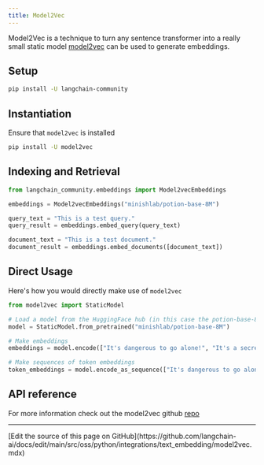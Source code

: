 ```yaml
---
title: Model2Vec
---
```


Model2Vec is a technique to turn any sentence transformer into a really small static model
[model2vec](https://github.com/MinishLab/model2vec) can be used to generate embeddings.

## Setup

```bash
pip install -U langchain-community
```

## Instantiation

Ensure that `model2vec` is installed

```bash
pip install -U model2vec
```

## Indexing and Retrieval

```python
from langchain_community.embeddings import Model2vecEmbeddings
```

```python
embeddings = Model2vecEmbeddings("minishlab/potion-base-8M")
```

```python
query_text = "This is a test query."
query_result = embeddings.embed_query(query_text)
```

```python
document_text = "This is a test document."
document_result = embeddings.embed_documents([document_text])
```

## Direct Usage

Here's how you would directly make use of `model2vec`

```python
from model2vec import StaticModel

# Load a model from the HuggingFace hub (in this case the potion-base-8M model)
model = StaticModel.from_pretrained("minishlab/potion-base-8M")

# Make embeddings
embeddings = model.encode(["It's dangerous to go alone!", "It's a secret to everybody."])

# Make sequences of token embeddings
token_embeddings = model.encode_as_sequence(["It's dangerous to go alone!", "It's a secret to everybody."])
```

## API reference

For more information check out the model2vec github [repo](https://github.com/MinishLab/model2vec)

---

<Callout icon="pen-to-square" iconType="regular">
  [Edit the source of this page on GitHub](https://github.com/langchain-ai/docs/edit/main/src/oss/python/integrations/text_embedding/model2vec.mdx)
</Callout>
